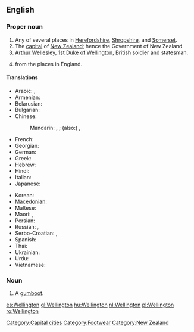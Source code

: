 {{wikipedia}}
==English==

===Proper noun===
{{en-proper noun}}

# Any of several places in [[Herefordshire]], [[Shropshire]], and [[Somerset]].
# The [[capital]] of [[New Zealand]]; hence the Government of New Zealand.
# [[w:Arthur Wellesley, 1st Duke of Wellington|Arthur Wellesley, 1st Duke of Wellington]], British soldier and statesman.
# {{surname|[[habitational]]|from=Old English|dot=}} from the places in England.

====Translations====
{{trans-top|capital of New Zealand}}
* Arabic: {{t|ar|ويلنجتون|m|tr=wilingtuun}},  {{t|ar|ويلينغتون|m|tr=wilinghtuun}}
* Armenian: {{t-|hy|Վելինգտոն|tr=Velington}}
* Belarusian: {{t|be|Велінгтон|m|tr=Velinhtón|xs=Belarusian}}
* Bulgarian: {{t|bg|Уелингтън|m|tr=Uélingtǎn}}
* Chinese:
*: Mandarin: {{t-|cmn|威靈頓|sc=Hani}},  {{t-|cmn|威灵顿|tr=Wēilíngdùn|sc=Hani}}; (also:) {{t|cmn|惠靈頓|sc=Hani}},  {{t|cmn|惠灵顿|tr=Huìlíngdùn|sc=Hani}}
* French: {{t-|fr|Wellington}}
* Georgian: {{t|ka|ველინგტონი|sc=Geor|xs=Georgian}}
* German: {{t-|de|Wellington|n}}
* Greek: {{t|el|Ουέλλινγκτον|tr=Uélington}}
* Hebrew: {{t|he|ולינגטון}}
* Hindi: {{t|hi|वेलिंग्टन|tr=vēliṅgṭan|xs=Hindi}}
* Italian: {{t-|it|Wellington}}
* Japanese: {{t|ja|ウェリントン|tr=Werinton}}
{{trans-mid}}
* Korean: {{t|ko|웰링턴|tr=Wellingteon|sc=Hang}}
* [[Macedonian]]: {{t-|mk|Велингтон|m|tr=Vélington}}
* Maltese: {{t-|mt|Wellington|xs=Maltese}}
* Maori: {{t|mi|Te Whanganui-a-Tara|xs=Maori}},  {{t|mi|Poneke|xs=Maori}}
* Persian: {{t|fa|ولینگتون|xs=Persian}}
* Russian: {{t-|ru|Веллингтон|m|tr=Véllington, Vellingtón}},  {{t-|ru|Уэллингтон|m|tr=Uéllington, Wéllington}}
* Serbo-Croatian: {{tø|sh|Велингтон|m|sc=Cyrl|xs=Serbo-Croatian}},  {{tø|sh|Wellington|m|xs=Serbo-Croatian}}
* Spanish: {{t+|es|Wellington|m}}
* Thai: {{t|th|เวลลิงตัน|tr=wellingtạn}}
* Ukrainian: {{t|uk|Веллінгтон|m|tr=Véllinhton, Vellinhtón|xs=Ukrainian}}
* Urdu: {{t|ur|ویلنگٹن|xs=Urdu}}
* Vietnamese: {{t-|vi|Wellington|xs=Vietnamese}}
{{trans-bottom}}

===Noun===
{{en-noun}}

# A [[gumboot]].

[[Category:Capital cities]]
[[Category:Footwear]]
[[Category:New Zealand]]

[[es:Wellington]]
[[gl:Wellington]]
[[hu:Wellington]]
[[nl:Wellington]]
[[pl:Wellington]]
[[ro:Wellington]]